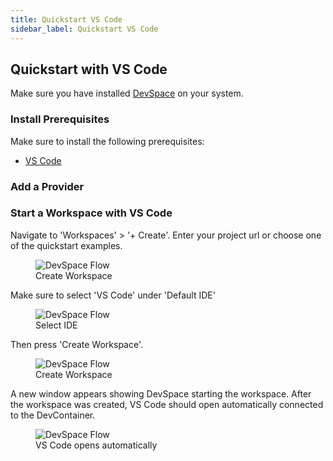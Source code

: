 ```yaml
---
title: Quickstart VS Code
sidebar_label: Quickstart VS Code
---
```



## Quickstart with VS Code

Make sure you have installed [DevSpace](./install.mdx) on your system.

### Install Prerequisites

Make sure to install the following prerequisites:
* [VS Code](https://code.visualstudio.com/download)

### Add a Provider

<AddProvider />

### Start a Workspace with VS Code

Navigate to 'Workspaces' > '+ Create'. Enter your project url or choose one of the quickstart examples. 

<figure>
<img src="/docs/media/create-workspace-repo.png" alt="DevSpace Flow" />
  <figcaption>Create Workspace</figcaption>
</figure>

Make sure to select 'VS Code' under 'Default IDE'

<figure>
  <img src="/docs/media/create-workspace-vscode.png" alt="DevSpace Flow" />
  <figcaption>Select IDE</figcaption>
</figure>

Then press 'Create Workspace'.

<figure>
  <img src="/docs/media/create-workspace-final-vscode.png" alt="DevSpace Flow" />
  <figcaption>Create Workspace</figcaption>
</figure>


A new window appears showing DevSpace starting the workspace. After the workspace was created, VS Code should open automatically connected to the DevContainer.

<figure>
  <img src="/docs/media/create-workspace-vscode-2.png" alt="DevSpace Flow" />
  <figcaption>VS Code opens automatically</figcaption>
</figure>

